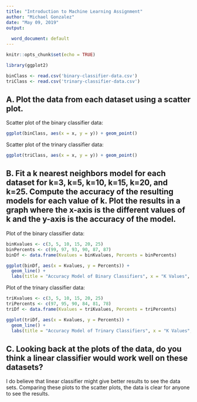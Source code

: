 ```yaml
---
title: "Introduction to Machine Learning Assignment"
author: "Michael Gonzalez"
date: "May 09, 2019"
output:
  
  word_document: default
---
```


```r
knitr::opts_chunk$set(echo = TRUE)

library(ggplot2)

binClass <- read.csv('binary-classifier-data.csv')
triClass <- read.csv('trinary-classifier-data.csv')

```

## A. Plot the data from each dataset using a scatter plot.

Scatter plot of the binary classifier data: 

```r
ggplot(binClass, aes(x = x, y = y)) + geom_point()

```

Scatter plot of the trinary classifier data:

```r
ggplot(triClass, aes(x = x, y = y)) + geom_point()

```

## B. Fit a k nearest neighbors model for each dataset for k=3, k=5, k=10, k=15, k=20, and k=25. Compute the accuracy of the resulting models for each value of k. Plot the results in a graph where the x-axis is the different values of k and the y-axis is the accuracy of the model.

Plot of the binary classifier data: 

```r
binKvalues <- c(3, 5, 10, 15, 20, 25)
binPercents <- c(99, 97, 93, 90, 87, 87)
binDf <- data.frame(Kvalues = binKvalues, Percents = binPercents)

ggplot(binDf, aes(x = Kvalues, y = Percents)) +
  geom_line() +
  labs(title = "Accuracy Model of Binary Classifiers", x = "K Values", y = "Accuracy of Model (%)")
```


Plot of the trinary classifier data:

```r
triKvalues <- c(3, 5, 10, 15, 20, 25)
triPercents <- c(97, 95, 90, 84, 81, 78)
triDf <- data.frame(Kvalues = triKvalues, Percents = triPercents)

ggplot(triDf, aes(x = Kvalues, y = Percents)) +
  geom_line() +
  labs(title = "Accuracy Model of Trinary Classifiers", x = "K Values", y = "Accuracy of Model (%)")
```


## C. Looking back at the plots of the data, do you think a linear classifier would work well on these datasets?

I do believe that linear classifier might give better results to see the data sets. Comparing these plots to the scatter plots, the data is clear for anyone to see the results.

